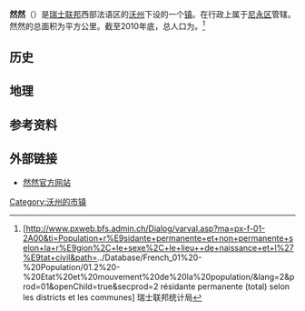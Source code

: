 {{瑞士市镇信息框
 | 市镇名称= 然然
 | 原文名称             = {{lang|fr|Gingins}}
 | 图片                = 
 | 纹章 = Gingins-coat of arms.svg
 | 语言                   = [[法语|法语]]
 | 所属州               = 沃州
 | iso-code-region = 
 | 所属区               = [[尼永区|尼永区]]
 | lat_d=46|lat_m=25|lat_NS=N|long_d=6|long_m=11|long_EW=E
 | 邮政编码        = 1276
 | 市镇代码        = 5719
 | 面积                 = {{smn|12.58|5|100}}
 | 平均海拔        =  543
 | 人口               = {{smn|1141|6}}
 | 主页  = www.gingins.ch
 | 市镇长           = Claude Hibbert Pirl
 | 相邻市镇             = 
 | 友好城市             = 
|地图文件             = Karte Gemeinde Gingins 2008.png
|}}
'''然然'''（{{lang-fr|Gingins}}）是[[瑞士联邦|瑞士联邦]]西部法语区的[[沃州|沃州]]下设的一个[[瑞士市镇|镇]]。在行政上属于[[尼永区|尼永区]]管辖。然然的总面积为{{smn|12.58|5|100}}平方公里。截至2010年底，总人口为{{smn|1141|6}}。<ref>{{fr}}[http://www.pxweb.bfs.admin.ch/Dialog/varval.asp?ma=px-f-01-2A00&ti=Population+r%E9sidante+permanente+et+non+permanente+selon+la+r%E9gion%2C+le+sexe%2C+le+lieu++de+naissance+et+l%27%E9tat+civil&path=../Database/French_01%20-%20Population/01.2%20-%20Etat%20et%20mouvement%20de%20la%20population/&lang=2&prod=01&openChild=true&secprod=2 résidante permanente (total) selon les districts et les communes] {{Wayback|url=http://www.pxweb.bfs.admin.ch/Dialog/varval.asp?ma=px-f-01-2A00&ti=Population+r%E9sidante+permanente+et+non+permanente+selon+la+r%E9gion%2C+le+sexe%2C+le+lieu++de+naissance+et+l%27%E9tat+civil&path=..%2FDatabase%2FFrench_01%20-%20Population%2F01.2%20-%20Etat%20et%20mouvement%20de%20la%20population%2F&lang=2&prod=01&openChild=true&secprod=2 |date=20150102165023 }} 瑞士联邦统计局</ref>

==历史==

==地理==

==参考资料==
{{reflist}}

==外部链接==
*{{fr}}[http://www.gingins.ch 然然官方网站] {{Wayback|url=http://www.gingins.ch/ |date=20121116084009 }}

{{沃州尼永区行政区划}}
{{Authority control}}
{{DEFAULTSORT:Gingins}}
[[Category:沃州的市镇|Category:沃州的市镇]]